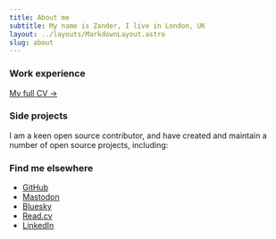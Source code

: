 ```yaml
---
title: About me
subtitle: My name is Zander, I live in London, UK
layout: ../layouts/MarkdownLayout.astro
slug: about
---
```



### Work experience

<WorkList />

[My full CV →](https://read.cv/mrmartineau)

### Side projects

I am a keen open source contributor, and have created and maintain a number of open source projects, including:

<ProjectList />

### Find me elsewhere

- [GitHub](https://github.com/mrmartineau)
- [Mastodon](https://toot.cafe/@zander)
- [Bluesky](https://bsky.app/profile/zander.wtf)
- [Read.cv](https://read.cv/mrmartineau)
- [LinkedIn](https://www.linkedin.com/in/zandermartineau/)
